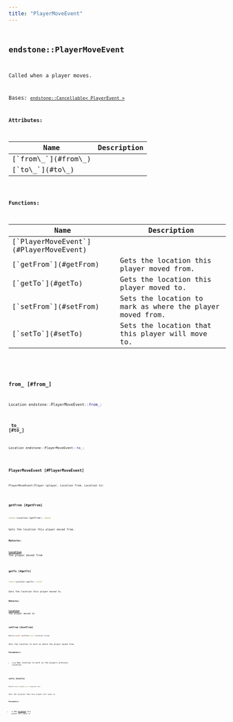 ```yaml
---
title: "PlayerMoveEvent"
---
```


## <code className="doc-symbol doc-symbol-class"/> endstone::PlayerMoveEvent

Called when a player moves.


Bases: [`endstone::Cancellable< PlayerEvent >`](cancellable)








**Attributes:**

<table>
<thead>
   <tr>
      <th>Name</th>
      <th>Description</th>
   </tr>
</thead>
<tbody>
<tr key="classendstone_1_1_player_move_event_1ab13ad4f9c7456bf710fcb329233cf4c7">
    <td>[`from\_`](#from\_)</td>
    <td></td>
</tr>
<tr key="classendstone_1_1_player_move_event_1a4b5dde5fe4cfcebba45d3864de199d79">
    <td>[`to\_`](#to\_)</td>
    <td></td>
</tr>
</tbody>
</table>







**Functions:**

<table>
<thead>
   <tr>
      <th>Name</th>
      <th>Description</th>
   </tr>
</thead>
<tbody>
<tr key="classendstone_1_1_player_move_event_1a8a1cf3638b2074e1d7845129adbbfed5">
    <td>[`PlayerMoveEvent`](#PlayerMoveEvent)</td>
    <td></td>
</tr>
<tr key="classendstone_1_1_player_move_event_1a107f307825941d5cfb6b128ddfce7afa">
    <td>[`getFrom`](#getFrom)</td>
    <td>Gets the location this player moved from.</td>
</tr>
<tr key="classendstone_1_1_player_move_event_1a4b864f9dd1062d0f2ab64af81b20513e">
    <td>[`getTo`](#getTo)</td>
    <td>Gets the location this player moved to.</td>
</tr>
<tr key="classendstone_1_1_player_move_event_1a8917f8be7ae5bdeb109e58ddc7d3b723">
    <td>[`setFrom`](#setFrom)</td>
    <td>Sets the location to mark as where the player moved from.</td>
</tr>
<tr key="classendstone_1_1_player_move_event_1a733ae2307c00ed312652389f1e26317f">
    <td>[`setTo`](#setTo)</td>
    <td>Sets the location that this player will move to.</td>
</tr>
</tbody>
</table>

### <code className="doc-symbol doc-symbol-variable"/> from\_ [#from\_]

```cpp
Location endstone::PlayerMoveEvent::from_;
```
### <code className="doc-symbol doc-symbol-variable"/> to\_ [#to\_]

```cpp
Location endstone::PlayerMoveEvent::to_;
```
### <code className="doc-symbol doc-symbol-function"/> PlayerMoveEvent [#PlayerMoveEvent]

```cpp
PlayerMoveEvent(Player &player, Location from, Location to)
```
### <code className="doc-symbol doc-symbol-function"/> getFrom [#getFrom]

```cpp
const Location &getFrom() const
```

Gets the location this player moved from.





**Returns:**

[**Location**](classendstone_1_1_location.md) the player moved from 





        
### <code className="doc-symbol doc-symbol-function"/> getTo [#getTo]

```cpp
const Location &getTo() const
```

Gets the location this player moved to.





**Returns:**

[**Location**](classendstone_1_1_location.md) the player moved to 





        
### <code className="doc-symbol doc-symbol-function"/> setFrom [#setFrom]

```cpp
Result<void> setFrom(const Location &from)
```

Sets the location to mark as where the player moved from.





**Parameters:**


* `from` New location to mark as the players previous location 




        
### <code className="doc-symbol doc-symbol-function"/> setTo [#setTo]

```cpp
Result<void> setTo(const Location &to)
```

Sets the location that this player will move to.





**Parameters:**


* `to` New [**Location**](classendstone_1_1_location.md) this player will move to 




        
